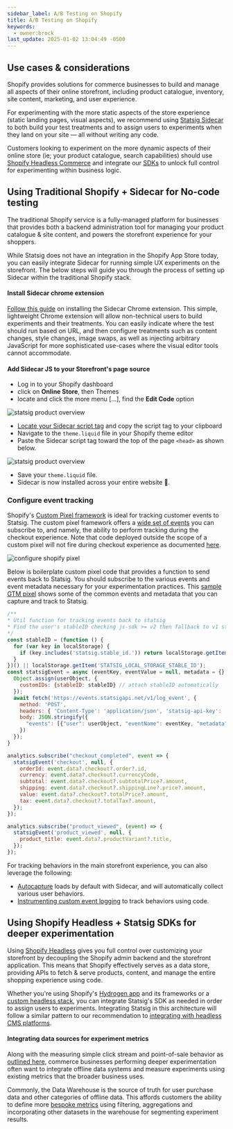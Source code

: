 ```yaml
---
sidebar_label: A/B Testing on Shopify
title: A/B Testing on Shopify
keywords:
  - owner:brock
last_update: 2025-01-02 13:04:49 -0500
---
```


## Use cases &amp; considerations

Shopify provides solutions for commerce businesses to build and manage all aspects of their online storefront, including product catalogue, inventory, site content, marketing, and user experience. 

For experimenting with the more static aspects of the store experience (static landing pages, visual aspects), we recommend using [Statsig Sidecar](/guides/sidecar-experiments/introduction) to both build your test treatments and to assign users to experiments when they land on your site — all without writing any code.

Customers looking to experiment on the more dynamic aspects of their online store (ie; your product catalogue, search capabilities) should use [Shopify Headless Commerce](https://www.shopify.com/plus/solutions/headless-commerce) and integrate our [SDKs](/sdks/getting-started) to unlock full control for experimenting within business logic.

## Using Traditional Shopify + Sidecar for No-code testing

The traditional Shopify service is a fully-managed platform for businesses that provides both a backend administration tool for managing your product catalogue &amp; site content, and powers the storefront experience for your shoppers.

While Statsig does not have an integration in the Shopify App Store today, you can easily integrate Sidecar for running simple UX experiments on the storefront. The below steps will guide you through the process of setting up Sidecar within the traditional Shopify stack.  

#### Install Sidecar chrome extension
[Follow this guide](/guides/sidecar-experiments/setup) on installing the Sidecar Chrome extension.
This simple, lightweight Chrome extension will allow non-technical users to build experiments and their treatments. You can easily indicate where the test should run based on URL, and then configure treatments such as content changes, style changes, image swaps, as well as injecting arbitrary JavaScript for more sophisticated use-cases where the visual editor tools cannot accommodate. 

#### Add Sidecar JS to your Storefront's page source

- Log in to your Shopify dashboard
- click on **Online Store**, then Themes
- locate and click the more menu [...], find the **Edit Code** option

![statsig product overview](/img/shopify-customize-1.png)

- [Locate your Sidecar script tag](/guides/sidecar-experiments/publishing-experiments#step-2-add-script-code) and copy the script tag to your clipboard
- Navigate to the `theme.liquid` file in your Shopify theme editor
- Paste the Sidecar script tag toward the top of the page `<head>` as shown below.

![statsig product overview](/img/shopify-customize-2.png)
- Save your `theme.liquid` file.
- Sidecar is now installed across your entire website 🎉.

### Configure event tracking

Shopify's [Custom Pixel framework](https://help.shopify.com/en/manual/promoting-marketing/pixels/custom-pixels) is ideal for tracking customer events to Statsig. 
The custom pixel framework offers a [wide set of events](https://shopify.dev/docs/api/web-pixels-api/standard-events) you can subscribe to, and namely, the ability to perform tracking during the checkout experience.
Note that code deployed outside the scope of a custom pixel will not fire during checkout experience as documented [here](https://help.shopify.com/en/manual/promoting-marketing/pixels/overview#pixels-sandbox-environment).

![configure shopify pixel](/img/shopify-pixel.png)

Below is boilerplate custom pixel code that provides a function to send events back to Statsig. You should subscribe to the various events and event metadata necessary for your experimentation practices. This [sample GTM pixel](https://help.shopify.com/en/manual/promoting-marketing/pixels/custom-pixels/gtm-tutorial) shows some of the common events and metadata that you can capture and track to Statsig.
```js
/**
* Util function for tracking events back to statsig
* Find the user's stableID checking js-sdk >= v2 then fallback to v1 storage key
*/
const stableID = (function () {
  for (var key in localStorage) {
    if (key.includes('statsig.stable_id.')) return localStorage.getItem(key).replace(/"/gi, '');
  }
})() || localStorage.getItem('STATSIG_LOCAL_STORAGE_STABLE_ID');
const statsigEvent = async (eventKey, eventValue = null, metadata = {}, userObject = {}) => {
  Object.assign(userObject, {
    customIDs: {stableID: stableID} // attach stableID automatically
  });
  await fetch('https://events.statsigapi.net/v1/log_event', {
    method: 'POST',
    headers: { 'Content-Type': 'application/json', 'statsig-api-key': 'client-STATSIG_CLIENT_KEY' },
    body: JSON.stringify({
      "events": [{"user": userObject, "eventName": eventKey, "metadata": metadata}]
    })
  });
}

analytics.subscribe("checkout_completed", event => {
  statsigEvent('checkout', null, {
    orderId: event.data?.checkout?.order?.id,
    currency: event.data?.checkout?.currencyCode,
    subtotal: event.data?.checkout?.subtotalPrice?.amount,
    shipping: event.data?.checkout?.shippingLine?.price?.amount,
    value: event.data?.checkout?.totalPrice?.amount,
    tax: event.data?.checkout?.totalTax?.amount,
  });
});

analytics.subscribe("product_viewed", (event) => {
  statsigEvent('product_viewed', null, {
    product_title: event.data?.productVariant?.title,
  });
});
```

For tracking behaviors in the main storefront experience, you can also leverage the following:
- [Autocapture](/guides/sidecar-experiments/measuring-experiments#using-autocapture) loads by default with Sidecar, and will automatically collect various user behaviors.
- [Instrumenting custom event logging](/guides/sidecar-experiments/measuring-experiments#using-the-tracking-api) to track behaviors using code. 

## Using Shopify Headless + Statsig SDKs for deeper experimentation

Using [Shopify Headless](https://shopify.dev/docs/storefronts/headless) gives you full control over customizing your storefront by decoupling the Shopify admin backend and the storefront application. This means that Shopify effectively serves as a data store, providing APIs to fetch &amp; serve products, content, and manage the entire shopping experience using code.

Whether you're using Shopify's [Hydrogen app](https://shopify.dev/docs/storefronts/headless/hydrogen/fundamentals) and its frameworks or a [custom headless stack](https://shopify.dev/docs/storefronts/headless/bring-your-own-stack), you can integrate Statsig's SDK as needed in order to assign users to experiments. Integrating Statsig in this architecture will follow a similar pattern to our recommendation to [integrating with headless CMS platforms](/guides/cms-integrations).

#### Integrating data sources for experiment metrics
Along with the measuring simple click stream and point-of-sale behavior as [outlined here](http://localhost:3004/guides/first-shopify-abtest#configure-event-tracking-and-metrics), commerce businesses performing deeper experimentation often want to integrate offline data systems and measure experiments using existing metrics that the broader business uses. 

Commonly, the Data Warehouse is the source of truth for user purchase data and other categories of offline data. This affords customers the ability to define more [bespoke metrics](/statsig-warehouse-native/configuration/metrics#metric-types) using filtering, aggregations and incorporating other datasets in the warehouse for segmenting experiment results.   
